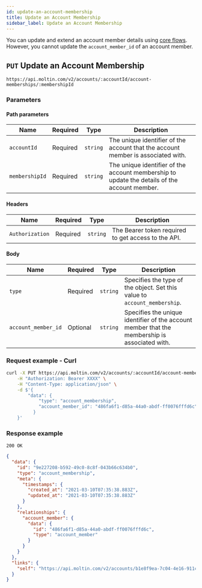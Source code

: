 ```yaml
---
id: update-an-account-membership
title: Update an Account Membership
sidebar_label: Update an Account Membership
---
```


You can update and extend an account member details using [core flows](../../../advanced/custom-data/index.md#extend-a-resource). However, you cannot update the `account_member_id` of an account member.

## `PUT` Update an Account Membership

```http
https://api.moltin.com/v2/accounts/:accountId/account-memberships/:membershipId
```

### Parameters

#### Path parameters

| Name | Required | Type | Description |
| --- | --- | --- | --- |
| `accountId` | Required | `string` | The unique identifier of the account that the account member is associated with. |
| `membershipId` | Required | `string` | The unique identifier of the account membership to update the details of the account member. |

#### Headers

| Name | Required | Type | Description |
| --- | --- | --- | --- |
| `Authorization` | Required | `string` | The Bearer token required to get access to the API.  |

#### Body

| Name | Required | Type | Description |
| --- | --- | --- | --- |
| `type` | Required | `string` | Specifies the type of the object. Set this value to `account_membership`. |
| `account_member_id` | Optional | `string` | Specifies the unique identifier of the account member that the membership is associated with. |

### Request example - Curl

```bash
curl -X PUT https://api.moltin.com/v2/accounts/:accountId/account-memberships/:membershipId/ \
    -H "Authorization: Bearer XXXX" \
    -H "Content-Type: application/json" \
    -d $'{
        "data": {
            "type": "account_membership",
            "account_member_id": "486fa6f1-d85a-44a0-abdf-ff0076fffd6c"
          }
    }'
```

### Response example

`200 OK`

```json
{
  "data": {
    "id": "9e227208-b592-49c0-8c8f-043b66c634b0",
    "type": "account_membership",
    "meta": {
      "timestamps": {
        "created_at": "2021-03-10T07:35:38.883Z",
        "updated_at": "2021-03-10T07:35:38.883Z"
      }
    },
    "relationships": {
      "account_member": {
        "data": {
          "id": "486fa6f1-d85a-44a0-abdf-ff0076fffd6c",
          "type": "account_member"
        }
      }
    }
  },
  "links": {
    "self": "https://api.moltin.com/v2/accounts/b1e8f9ea-7c04-4e16-911c-6898d35731ed/account-memberships/9e227208-b592-49c0-8c8f-043b66c634b0"
  }
}
```
